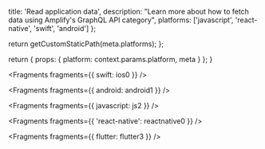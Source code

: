 
  title: 'Read application data',
  description:
    "Learn more about how to fetch data using Amplify's GraphQL API category",
  platforms: ['javascript', 'react-native', 'swift', 'android']
};

  return getCustomStaticPath(meta.platforms);
};

  return {
    props: {
      platform: context.params.platform,
      meta
    }
  };
}


<Fragments fragments={{ swift: ios0 }} />


<Fragments fragments={{ android: android1 }} />


<Fragments fragments={{ javascript: js2 }} />


<Fragments fragments={{ 'react-native': reactnative0 }} />


<Fragments fragments={{ flutter: flutter3 }} />

